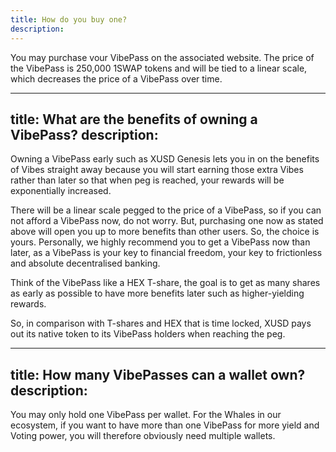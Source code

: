 ```yaml
---
title: How do you buy one?
description: 
---
```


You may purchase vour VibePass on the associated website. 
The price of the VibePass is 250,000 1SWAP tokens and will be tied to a linear scale, which decreases the price of a VibePass over time.

---
title: What are the benefits of owning a VibePass?
description:
---

Owning a VibePass early such as XUSD Genesis lets you in on the benefits of Vibes straight away because you will start earning those extra Vibes rather than later so that when peg is reached, your rewards will be exponentially increased.

There will be a linear scale pegged to the price of a VibePass, so if you can not afford a VibePass now, do not worry. But, purchasing one now as stated above will open you up to more benefits than other users. 
So, the choice is yours. Personally, we highly recommend you to get a VibePass now than later, as a VibePass is your key to financial freedom, your key to frictionless and absolute decentralised banking.

Think of the VibePass like a HEX T-share, the goal is to get as many shares as early as possible to have more benefits later such as higher-yielding rewards.

So, in comparison with T-shares and HEX that is time locked, XUSD pays out its native token to its VibePass holders when reaching the peg.

---
title: How many VibePasses can a wallet own?
description:
---

You may only hold one VibePass per wallet. For the Whales in our ecosystem, if you want to have more than one VibePass for more yield and Voting power, you will therefore obviously need multiple wallets.